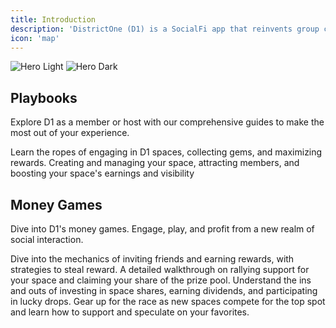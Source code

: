 ```yaml
---
title: Introduction
description: 'DistrictOne (D1) is a SocialFi app that reinvents group chats with engaging money games. It allows the community to earn with social interaction and enables projects/influencers to gain visibility and traction and monetize their groups.'
icon: 'map'
---
```

<img
    className="block dark:hidden"
    src="/images/hero.svg"
    alt="Hero Light"
/>
<img
  className="hidden dark:block"
  src="/images/hero.jpeg"
  alt="Hero Dark"
/>

## Playbooks

Explore D1 as a member or host with our comprehensive guides to make the most out of your experience.

<CardGroup cols={2}>
  <Card
    title="For Space Members"
    icon="users-rays"
    href="https://mintlify.com/docs/quickstart"
  >
    Learn the ropes of engaging in D1 spaces, collecting gems, and maximizing rewards.
  </Card>
  <Card
    title="For Space Hosts"
    icon="user-hair-buns"
    href="https://mintlify.com/docs/development"
  >
    Creating and managing your space, attracting members, and boosting your space's earnings and visibility
  </Card>
</CardGroup>

## Money Games

Dive into D1's money games. Engage, play, and profit from a new realm of social interaction.

<CardGroup cols={2}>
  <Card
    title="Linkup"
    icon="people-line"
    href="https://mintlify.com/docs/settings/global"
  >
      Dive into the mechanics of inviting friends and earning rewards, with strategies to steal reward.
  </Card>
  <Card
    title="Rally"
    icon="hand-back-fist"
    href="https://mintlify.com/docs/api-playground/openapi"
  >
      A detailed walkthrough on rallying support for your space and claiming your share of the prize pool.
  </Card>
  <Card
    title="Space Share"
    icon="arrow-trend-up"
    href="https://mintlify.com/docs/components/accordion"
  >
      Understand the ins and outs of investing in space shares, earning dividends, and participating in lucky drops.
  </Card>
  <Card
    title="Space Sprint"
    icon="flag-checkered"
    href="https://mintlify.com/customers"
  >
      Gear up for the race as new spaces compete for the top spot and learn how to support and speculate on your favorites.
  </Card>
</CardGroup>
